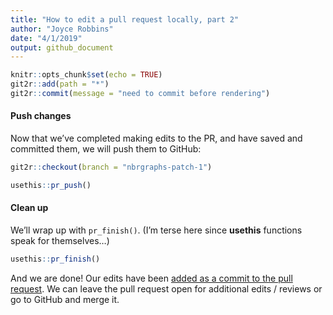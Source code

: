 ```yaml
---
title: "How to edit a pull request locally, part 2"
author: "Joyce Robbins"
date: "4/1/2019"
output: github_document
---
```


```r
knitr::opts_chunk$set(echo = TRUE)
git2r::add(path = "*")
git2r::commit(message = "need to commit before rendering")
```


#### Push changes

Now that we've completed making edits to the PR, and have saved and committed them, we will push them to GitHub:

```r
git2r::checkout(branch = "nbrgraphs-patch-1")
```


```r
usethis::pr_push()
```

#### Clean up


We'll wrap up with `pr_finish()`. (I'm terse here since **usethis** functions speak for themselves...)

```r
usethis::pr_finish()
```

And we are done! Our edits have been [added as a commit to the pull request](https://github.com/jtr13/usethis_demos/pull/1).  We can leave the pull request open for additional edits / reviews or go to GitHub and merge it.
